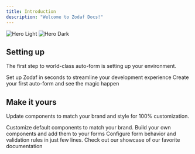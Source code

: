 ```yaml
---
title: Introduction
description: "Welcome to Zodaf Docs!"
---
```


<img
	className="block dark:hidden"
	src="/images/hero-light.svg"
	alt="Hero Light"
/>
<img
	className="hidden dark:block"
	src="/images/hero-dark.svg"
	alt="Hero Dark"
/>

## Setting up

The first step to world-class auto-form is setting up your environment.

<CardGroup cols={2}>
	<Card
		title="Get Started"
		icon="pen-to-square"
		href="https://zodaf.mintlify.app/quickstart">
		Set up Zodaf in seconds to streamline your development experience
	</Card>
	<Card
		title="First Usage"
		icon="image"
		href="https://mintlify.com/docs/development">
		Create your first auto-form and see the magic happen
	</Card>
</CardGroup>

## Make it yours

Update components to match your brand and style for 100% customization.

<CardGroup cols={2}>
	<Card
		title="Customize Style"
		icon="palette"
		href="https://mintlify.com/docs/settings/global">
		Customize default components to match your brand.
	</Card>
	<Card
		title="Add Components"
		icon="screwdriver-wrench"
		href="https://mintlify.com/docs/components/accordion">
		Build your own components and add them to your forms
	</Card>
	<Card
		title="Configuration"
		icon="code"
		href="https://mintlify.com/docs/api-playground/openapi">
		Configure form behavior and validation rules in just few lines.
	</Card>
	<Card
		title="Get Inspiration"
		icon="stars"
		href="https://mintlify.com/customers">
		Check out our showcase of our favorite documentation
	</Card>
</CardGroup>
